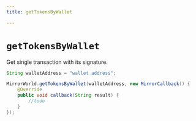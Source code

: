 ```yaml
---
title: getTokensByWallet

---
```


# `getTokensByWallet`
Get single transaction with its signature.

```java
String walletAddress = "wallet address";

MirrorWorld.getTokensByWallet(walletAddress, new MirrorCallback() {
    @Override
    public void callback(String result) {
        //todo
    }
});
```
